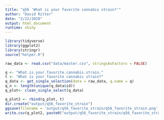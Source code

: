 ```yaml
---
title: "q56 'What is your favorite cannabis strain?'"
author: "David Ritter"
date: "2/22/2020"
output: html_document
runtime: shiny
---
```


```r
library(tidyverse)
library(ggplot2)
library(stringr)
source("helper.R")
```

```r
raw_data <- read.csv("data/master.csv", stringsAsFactors = FALSE)
```

```r
q <- "What.is.your.favorite.cannabis.strain."
t <- "What is your favorite cannabis strain?"
q_data <- get_single_selection(data = raw_data, q.name = q)
q_n <- length(unique(q_data$id))
q_plot<- clean_single_select(q_data)
```

```r
q_plot2 <- rbind(q_plot, t)
dir.create("output/q56_favorite_strain")
ggsave(filename = 'output/q56_favorite_strain/q56_favorite_strain.png', plot = r, device = 'png')
write.csv(q_plot2, paste0("output/q56_favorite_strain/q56_favorite_strain_", q_n,".csv"), row.names=F)
```
